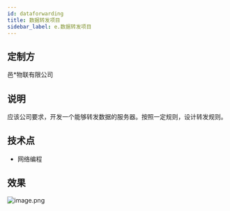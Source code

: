 ```yaml
---
id: dataforwarding
title: 数据转发项目
sidebar_label: e.数据转发项目
---
```


## 定制方
邑*物联有限公司
## 说明
应该公司要求，开发一个能够转发数据的服务器。按照一定规则，设计转发规则。

## 技术点

- 网络编程
## 效果
![image.png](https://cdn.nlark.com/yuque/0/2022/png/25438888/1650178627706-3ab91bc1-82d1-4681-bd39-557ddf56b786.png#clientId=u480fd8aa-c505-4&crop=0&crop=0&crop=1&crop=1&from=paste&height=595&id=uf3580544&margin=%5Bobject%20Object%5D&name=image.png&originHeight=1189&originWidth=1978&originalType=binary&ratio=1&rotation=0&showTitle=false&size=56637&status=done&style=none&taskId=u6e952b04-3177-46a5-8ed6-a4ce0b122c3&title=&width=989)
